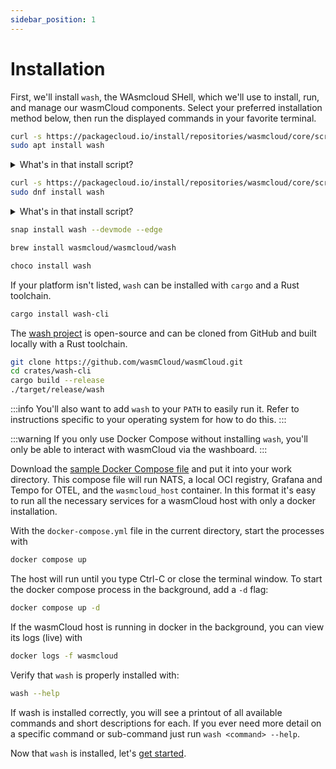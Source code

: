 ```yaml
---
sidebar_position: 1
---
```



<head>
  <meta name="robots" content="noindex">
</head>

# Installation

First, we'll install `wash`, the WAsmcloud SHell, which we'll use to
install, run, and manage our wasmCloud components.
Select your preferred installation method below, then run the displayed commands in your favorite terminal.

<Tabs groupId="os" queryString>
  <TabItem value="ubuntudebian" label="Ubuntu/Debian" default>

```bash
curl -s https://packagecloud.io/install/repositories/wasmcloud/core/script.deb.sh | sudo bash
sudo apt install wash
```

<details>

<summary>What's in that install script?</summary>

It is always a good idea to inspect scripts before piping them directly into `sudo bash`.

Below are the contents of `script.deb.sh` for your verification.

```bash
#!/bin/bash

unknown_os ()
{
  echo "Unfortunately, your operating system distribution and version are not supported by this script."
  echo
  echo "You can override the OS detection by setting os= and dist= prior to running this script."
  echo "You can find a list of supported OSes and distributions on our website: https://packagecloud.io/docs#os_distro_version"
  echo
  echo "For example, to force Ubuntu Trusty: os=ubuntu dist=trusty ./script.sh"
  echo
  echo "Please email support@packagecloud.io and let us know if you run into any issues."
  exit 1
}

gpg_check ()
{
  echo "Checking for gpg..."
  if command -v gpg > /dev/null; then
    echo "Detected gpg..."
  else
    echo "Installing gnupg for GPG verification..."
    apt-get install -y gnupg
    if [ "$?" -ne "0" ]; then
      echo "Unable to install GPG! Your base system has a problem; please check your default OS's package repositories because GPG should work."
      echo "Repository installation aborted."
      exit 1
    fi
  fi
}

curl_check ()
{
  echo "Checking for curl..."
  if command -v curl > /dev/null; then
    echo "Detected curl..."
  else
    echo "Installing curl..."
    apt-get install -q -y curl
    if [ "$?" -ne "0" ]; then
      echo "Unable to install curl! Your base system has a problem; please check your default OS's package repositories because curl should work."
      echo "Repository installation aborted."
      exit 1
    fi
  fi
}

install_debian_keyring ()
{
  if [ "${os,,}" = "debian" ]; then
    echo "Installing debian-archive-keyring which is needed for installing "
    echo "apt-transport-https on many Debian systems."
    apt-get install -y debian-archive-keyring &> /dev/null
  fi
}


detect_os ()
{
  if [[ ( -z "${os}" ) && ( -z "${dist}" ) ]]; then
    # some systems dont have lsb-release yet have the lsb_release binary and
    # vice-versa
    if [ -e /etc/lsb-release ]; then
      . /etc/lsb-release

      if [ "${ID}" = "raspbian" ]; then
        os=${ID}
        dist=`cut --delimiter='.' -f1 /etc/debian_version`
      else
        os=${DISTRIB_ID}
        dist=${DISTRIB_CODENAME}

        if [ -z "$dist" ]; then
          dist=${DISTRIB_RELEASE}
        fi
      fi

    elif [ `which lsb_release 2>/dev/null` ]; then
      dist=`lsb_release -c | cut -f2`
      os=`lsb_release -i | cut -f2 | awk '{ print tolower($1) }'`

    elif [ -e /etc/debian_version ]; then
      # some Debians have jessie/sid in their /etc/debian_version
      # while others have '6.0.7'
      os=`cat /etc/issue | head -1 | awk '{ print tolower($1) }'`
      if grep -q '/' /etc/debian_version; then
        dist=`cut --delimiter='/' -f1 /etc/debian_version`
      else
        dist=`cut --delimiter='.' -f1 /etc/debian_version`
      fi

    else
      unknown_os
    fi
  fi

  if [ -z "$dist" ]; then
    unknown_os
  fi

  # remove whitespace from OS and dist name
  os="${os// /}"
  dist="${dist// /}"

  echo "Detected operating system as $os/$dist."
}

detect_apt_version ()
{
  apt_version_full=`apt-get -v | head -1 | awk '{ print $2 }'`
  apt_version_major=`echo $apt_version_full | cut -d. -f1`
  apt_version_minor=`echo $apt_version_full | cut -d. -f2`
  apt_version_modified="${apt_version_major}${apt_version_minor}0"

  echo "Detected apt version as ${apt_version_full}"
}

main ()
{
  detect_os
  curl_check
  gpg_check
  detect_apt_version

  # Need to first run apt-get update so that apt-transport-https can be
  # installed
  echo -n "Running apt-get update... "
  apt-get update &> /dev/null
  echo "done."

  # Install the debian-archive-keyring package on debian systems so that
  # apt-transport-https can be installed next
  install_debian_keyring

  echo -n "Installing apt-transport-https... "
  apt-get install -y apt-transport-https &> /dev/null
  echo "done."


  gpg_key_url="https://packagecloud.io/wasmCloud/core/gpgkey"
  apt_config_url="https://packagecloud.io/install/repositories/wasmCloud/core/config_file.list?os=${os}&dist=${dist}&source=script"

  apt_source_path="/etc/apt/sources.list.d/wasmCloud_core.list"
  apt_keyrings_dir="/etc/apt/keyrings"
  if [ ! -d "$apt_keyrings_dir" ]; then
    mkdir -p "$apt_keyrings_dir"
  fi
  gpg_keyring_path="$apt_keyrings_dir/wasmCloud_core-archive-keyring.gpg"
    gpg_key_path_old="/etc/apt/trusted.gpg.d/wasmCloud_core.gpg"

  echo -n "Installing $apt_source_path..."

  # create an apt config file for this repository
  curl -sSf "${apt_config_url}" > $apt_source_path
  curl_exit_code=$?

  if [ "$curl_exit_code" = "22" ]; then
    echo
    echo
    echo -n "Unable to download repo config from: "
    echo "${apt_config_url}"
    echo
    echo "This usually happens if your operating system is not supported by "
    echo "packagecloud.io, or this script's OS detection failed."
    echo
    echo "You can override the OS detection by setting os= and dist= prior to running this script."
    echo "You can find a list of supported OSes and distributions on our website: https://packagecloud.io/docs#os_distro_version"
    echo
    echo "For example, to force Ubuntu Trusty: os=ubuntu dist=trusty ./script.sh"
    echo
    echo "If you are running a supported OS, please email support@packagecloud.io and report this."
    [ -e $apt_source_path ] && rm $apt_source_path
    exit 1
  elif [ "$curl_exit_code" = "35" -o "$curl_exit_code" = "60" ]; then
    echo "curl is unable to connect to packagecloud.io over TLS when running: "
    echo "    curl ${apt_config_url}"
    echo "This is usually due to one of two things:"
    echo
    echo " 1.) Missing CA root certificates (make sure the ca-certificates package is installed)"
    echo " 2.) An old version of libssl. Try upgrading libssl on your system to a more recent version"
    echo
    echo "Contact support@packagecloud.io with information about your system for help."
    [ -e $apt_source_path ] && rm $apt_source_path
    exit 1
  elif [ "$curl_exit_code" -gt "0" ]; then
    echo
    echo "Unable to run: "
    echo "    curl ${apt_config_url}"
    echo
    echo "Double check your curl installation and try again."
    [ -e $apt_source_path ] && rm $apt_source_path
    exit 1
  else
    echo "done."
  fi

  echo -n "Importing packagecloud gpg key... "
  # import the gpg key
  curl -fsSL "${gpg_key_url}" | gpg --dearmor > ${gpg_keyring_path}
  # grant 644 permissions to gpg keyring path
  chmod 0644 "${gpg_keyring_path}"

  # move gpg key to old path if apt version is older than 1.1
  if [ "${apt_version_modified}" -lt 110 ]; then
    # move to trusted.gpg.d

    mv ${gpg_keyring_path} ${gpg_key_path_old}
    # grant 644 permissions to gpg key path
    chmod 0644 "${gpg_key_path_old}"

    # deletes the keyrings directory if it is empty
    if ! ls -1qA $apt_keyrings_dir | grep -q .;then
      rm -r $apt_keyrings_dir
    fi
    echo "Packagecloud gpg key imported to ${gpg_key_path_old}"
  else
    echo "Packagecloud gpg key imported to ${gpg_keyring_path}"
  fi
  echo "done."

  echo -n "Running apt-get update... "
  # update apt on this system
  apt-get update &> /dev/null
  echo "done."

  echo
  echo "The repository is setup! You can now install packages."
}

main
```

</details>

  </TabItem>
  <TabItem value="fedora" label="Fedora">

```bash
curl -s https://packagecloud.io/install/repositories/wasmcloud/core/script.rpm.sh | sudo bash
sudo dnf install wash
```

<details>

<summary>What's in that install script?</summary>

It is always a good idea to inspect scripts before piping them directly into `sudo bash`. Below are the contents of `script.rpm.sh` for your verification.

```bash
#!/bin/bash

unknown_os ()
{
  echo "Unfortunately, your operating system distribution and version are not supported by this script."
  echo
  echo "You can override the OS detection by setting os= and dist= prior to running this script."
  echo "You can find a list of supported OSes and distributions on our website: https://packagecloud.io/docs#os_distro_version"
  echo
  echo "For example, to force CentOS 6: os=el dist=6 ./script.sh"
  echo
  echo "Please email support@packagecloud.io and let us know if you run into any issues."
  exit 1
}

curl_check ()
{
  echo "Checking for curl..."
  if command -v curl > /dev/null; then
    echo "Detected curl..."
  else
    echo "Installing curl..."
    yum install -d0 -e0 -y curl
  fi
}


detect_os ()
{
  if [[ ( -z "${os}" ) && ( -z "${dist}" ) ]]; then
    if [ -e /etc/os-release ]; then
      . /etc/os-release
      os=${ID}
      if [ "${os}" = "poky" ]; then
        dist=`echo ${VERSION_ID}`
      elif [ "${os}" = "sles" ]; then
        dist=`echo ${VERSION_ID}`
      elif [ "${os}" = "opensuse" ]; then
        dist=`echo ${VERSION_ID}`
      elif [ "${os}" = "opensuse-leap" ]; then
        os=opensuse
        dist=`echo ${VERSION_ID}`
      elif [ "${os}" = "amzn" ]; then
        dist=`echo ${VERSION_ID}`
      else
        dist=`echo ${VERSION_ID} | awk -F '.' '{ print $1 }'`
      fi

    elif [ `which lsb_release 2>/dev/null` ]; then
      # get major version (e.g. '5' or '6')
      dist=`lsb_release -r | cut -f2 | awk -F '.' '{ print $1 }'`

      # get os (e.g. 'centos', 'redhatenterpriseserver', etc)
      os=`lsb_release -i | cut -f2 | awk '{ print tolower($1) }'`

    elif [ -e /etc/oracle-release ]; then
      dist=`cut -f5 --delimiter=' ' /etc/oracle-release | awk -F '.' '{ print $1 }'`
      os='ol'

    elif [ -e /etc/fedora-release ]; then
      dist=`cut -f3 --delimiter=' ' /etc/fedora-release`
      os='fedora'

    elif [ -e /etc/redhat-release ]; then
      os_hint=`cat /etc/redhat-release  | awk '{ print tolower($1) }'`
      if [ "${os_hint}" = "centos" ]; then
        dist=`cat /etc/redhat-release | awk '{ print $3 }' | awk -F '.' '{ print $1 }'`
        os='centos'
      elif [ "${os_hint}" = "scientific" ]; then
        dist=`cat /etc/redhat-release | awk '{ print $4 }' | awk -F '.' '{ print $1 }'`
        os='scientific'
      else
        dist=`cat /etc/redhat-release  | awk '{ print tolower($7) }' | cut -f1 --delimiter='.'`
        os='redhatenterpriseserver'
      fi

    else
      aws=`grep -q Amazon /etc/issue`
      if [ "$?" = "0" ]; then
        dist='6'
        os='aws'
      else
        unknown_os
      fi
    fi
  fi

  if [[ ( -z "${os}" ) || ( -z "${dist}" ) ]]; then
    unknown_os
  fi

  # remove whitespace from OS and dist name
  os="${os// /}"
  dist="${dist// /}"

  echo "Detected operating system as ${os}/${dist}."

  if [[ "$os" = "ol"  ||  "$os" = "el" ]] && [ $(($dist)) \> 7 ]; then
    _skip_pygpgme=1
  else
    _skip_pygpgme=0
  fi
}

finalize_yum_repo ()
{
  if [ "$_skip_pygpgme" = 0 ]; then
    echo "Installing pygpgme to verify GPG signatures..."
    yum install -y pygpgme --disablerepo="${repo_config_name}"
    pypgpme_check=`rpm -qa | grep -qw pygpgme`
    if [ "$?" != "0" ]; then
      echo
      echo "WARNING: "
      echo "The pygpgme package could not be installed. This means GPG verification is not possible for any RPM installed on your system. "
      echo "To fix this, add a repository with pygpgme. Usually, the EPEL repository for your system will have this. "
      echo "More information: https://fedoraproject.org/wiki/EPEL#How_can_I_use_these_extra_packages.3F"
      echo

      # set the repo_gpgcheck option to 0
      sed -i'' 's/repo_gpgcheck=1/repo_gpgcheck=0/' /etc/yum.repos.d/$repo_config_name.repo
    fi
  fi

  echo "Installing yum-utils..."
  yum install -y yum-utils --disablerepo="${repo_config_name}"
  yum_utils_check=`rpm -qa | grep -qw yum-utils`
  if [ "$?" != "0" ]; then
    echo
    echo "WARNING: "
    echo "The yum-utils package could not be installed. This means you may not be able to install source RPMs or use other yum features."
    echo
  fi

  echo "Generating yum cache for ${repo_config_name}..."
  yum -q makecache -y --disablerepo='*' --enablerepo="${repo_config_name}"

  echo "Generating yum cache for ${repo_config_name}-source..."
  yum -q makecache -y --disablerepo='*' --enablerepo="${repo_config_name}-source"
}

finalize_zypper_repo ()
{
  zypper --gpg-auto-import-keys refresh $repo_config_name
  zypper --gpg-auto-import-keys refresh $repo_config_name-source
}


main ()
{
  repo_config_name=wasmCloud_core
  detect_os
  curl_check


  yum_repo_config_url="https://packagecloud.io/install/repositories/wasmCloud/core/config_file.repo?os=${os}&dist=${dist}&source=script"

  if [ "${os}" = "sles" ] || [ "${os}" = "opensuse" ]; then
    yum_repo_path=/etc/zypp/repos.d/$repo_config_name.repo
  else
    yum_repo_path=/etc/yum.repos.d/$repo_config_name.repo
  fi

  echo "Downloading repository file: ${yum_repo_config_url}"

  curl -sSf "${yum_repo_config_url}" > $yum_repo_path
  curl_exit_code=$?

  if [ "$curl_exit_code" = "22" ]; then
    echo
    echo
    echo -n "Unable to download repo config from: "
    echo "${yum_repo_config_url}"
    echo
    echo "This usually happens if your operating system is not supported by "
    echo "packagecloud.io, or this script's OS detection failed."
    echo
    echo "You can override the OS detection by setting os= and dist= prior to running this script."
    echo "You can find a list of supported OSes and distributions on our website: https://packagecloud.io/docs#os_distro_version"
    echo
    echo "For example, to force CentOS 6: os=el dist=6 ./script.sh"
    echo
    echo "If you are running a supported OS, please email support@packagecloud.io and report this."
    [ -e $yum_repo_path ] && rm $yum_repo_path
    exit 1
  elif [ "$curl_exit_code" = "35" -o "$curl_exit_code" = "60" ]; then
    echo
    echo "curl is unable to connect to packagecloud.io over TLS when running: "
    echo "    curl ${yum_repo_config_url}"
    echo
    echo "This is usually due to one of two things:"
    echo
    echo " 1.) Missing CA root certificates (make sure the ca-certificates package is installed)"
    echo " 2.) An old version of libssl. Try upgrading libssl on your system to a more recent version"
    echo
    echo "Contact support@packagecloud.io with information about your system for help."
    [ -e $yum_repo_path ] && rm $yum_repo_path
    exit 1
  elif [ "$curl_exit_code" -gt "0" ]; then
    echo
    echo "Unable to run: "
    echo "    curl ${yum_repo_config_url}"
    echo
    echo "Double check your curl installation and try again."
    [ -e $yum_repo_path ] && rm $yum_repo_path
    exit 1
  else
    echo "done."
  fi


  if [ "${os}" = "sles" ] || [ "${os}" = "opensuse" ]; then
    finalize_zypper_repo
  else
    finalize_yum_repo
  fi

  echo
  echo "The repository is setup! You can now install packages."
}

main
```

</details>

  </TabItem>
  <TabItem value="snap" label="Snap">

```bash
snap install wash --devmode --edge
```

  </TabItem>
  <TabItem value="mac" label="MacOS">

```bash
brew install wasmcloud/wasmcloud/wash
```

  </TabItem>
  <TabItem value="windows" label="Windows">

```powershell
choco install wash
```

  </TabItem>
  <TabItem value="rust" label="Rust">

If your platform isn't listed, `wash` can be installed with `cargo` and a Rust toolchain.

```bash
cargo install wash-cli
```

  </TabItem>
  <TabItem value="source" label="Source">

The [wash project](https://github.com/wasmCloud/wasmCloud/tree/main/crates/wash-cli) is open-source and can be cloned from
GitHub and built locally with a Rust toolchain.

```bash
git clone https://github.com/wasmCloud/wasmCloud.git
cd crates/wash-cli
cargo build --release
./target/release/wash
```

:::info
You'll also want to add `wash` to your `PATH` to easily run it. Refer to instructions specific to
your operating system for how to do this.
:::

  </TabItem>
  <TabItem value="docker" label="Docker Compose">

:::warning
If you only use Docker Compose without installing `wash`, you'll only be able to interact with
wasmCloud via the washboard.
:::

Download the [sample Docker Compose file](https://github.com/wasmCloud/wasmCloud/blob/main/examples/docker/docker-compose-full.yml) and put it into your work directory. This compose file will run NATS, a local OCI registry, Grafana and Tempo for OTEL, and the `wasmcloud_host` container. In this format it's easy to run all the necessary services for a wasmCloud host with only a docker installation.

With the `docker-compose.yml` file in the current directory, start the processes with

```bash
docker compose up
```

The host will run until you type Ctrl-C or close the terminal window. To start the docker compose process in the background, add a `-d` flag:

```bash
docker compose up -d
```

If the wasmCloud host is running in docker in the background, you can view its logs (live) with

```bash
docker logs -f wasmcloud
```

  </TabItem>
</Tabs>

Verify that `wash` is properly installed with:

```bash
wash --help
```

If wash is installed correctly, you will see a printout of all available commands and short descriptions for each.
If you ever need more detail on a specific command or sub-command just run `wash <command> --help`.

Now that `wash` is installed, let's [get started](/docs/0.82/tour/hello-world).
